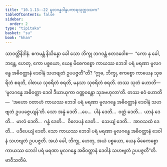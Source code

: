 ```yaml
---
title: "10.1.13--22 မူလဂန္ဓဒါနူပကာရသုတ္တဒသက"
tableOfContents: false
sidebar:
  order: 2
type: "tipitaka"
basket: "su"
book: "khan"
---
```



<DynamicBreadcrumb />

<Division number="450--459" book="khan">

<Paragraph number="1208" book="khan">
သာဝတ္ထိနိဒါနံ. ဧကမန္တံ နိသိန္နော ခေါ သော ဘိက္ခု ဘဂဝန္တံ ဧတဒဝေါစ—  “ကော နု ခေါ, ဘန္တေ, ဟေတု, ကော ပစ္စယော, ယေန မိဓေကစ္စော ကာယဿ ဘေဒါ ပရံ မရဏာ မူလဂန္ဓေ အဓိဝတ္ထာနံ ဒေဝါနံ သဟဗျတံ ဥပပဇ္ဇတီ”တိ? “ဣဓ, ဘိက္ခု, ဧကစ္စော ကာယေန သုစရိတံ စရတိ, ဝါစာယ သုစရိတံ စရတိ, မနသာ သုစရိတံ စရတိ. တဿ သုတံ ဟောတိ—  ‘မူလဂန္ဓေ အဓိဝတ္ထာ ဒေဝါ ဒီဃာယုကာ ဝဏ္ဏဝန္တော သုခဗဟုလာ’တိ. တဿ ဧဝံ ဟောတိ—  ‘အဟော ဝတာဟံ ကာယဿ ဘေဒါ ပရံ မရဏာ မူလဂန္ဓေ အဓိဝတ္ထာနံ ဒေဝါနံ သဟဗျတံ ဥပပဇ္ဇေယျန်’တိ. သော အန္နံ ဒေတိ …ပေ…  ပါနံ ဒေတိ…  ဝတ္ထံ ဒေတိ…  ယာနံ ဒေတိ…  မာလံ ဒေတိ…  ဂန္ဓံ ဒေတိ…  ဝိလေပနံ ဒေတိ…  သေယျံ ဒေတိ…  အာဝသထံ ဒေတိ…  ပဒီပေယျံ ဒေတိ. သော ကာယဿ ဘေဒါ ပရံ မရဏာ မူလဂန္ဓေ အဓိဝတ္ထာနံ ဒေဝါနံ သဟဗျတံ ဥပပဇ္ဇတိ. အယံ ခေါ, ဘိက္ခု, ဟေတု, အယံ ပစ္စယော, ယေန မိဓေကစ္စော ကာယဿ ဘေဒါ ပရံ မရဏာ မူလဂန္ဓေ အဓိဝတ္ထာနံ ဒေဝါနံ သဟဗျတံ ဥပပဇ္ဇတီ”တိ.

</Paragraph>
</Division>

<Paragraph number="1209" type="center" book="khan">
ဗာဝီသတိမံ.
</Paragraph>